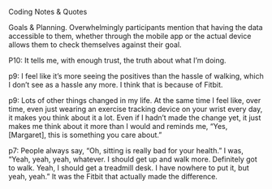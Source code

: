 Coding Notes & Quotes

Goals & Planning. Overwhelmingly participants mention that having the data accessible to them, whether through the mobile app or the actual device allows them to check themselves against their goal.

P10: It tells me, with enough trust, the truth about what I'm doing.

p9: I feel like it's more seeing the positives than the hassle of walking, which I don't see as a hassle any more. I think that is because of Fitbit.

p9: Lots of other things changed in my life. At the same time I feel like, over time, even just wearing an exercise tracking device on your wrist every day, it makes you think about it a lot.
Even if I hadn't made the change yet, it just makes me think about it more than I would and reminds me, "Yes, [Margaret], this is something you care about."

p7: People always say, "Oh, sitting is really bad for your health." I was, "Yeah, yeah, yeah, whatever. I should get up and walk more. Definitely got to walk. Yeah, I should get a treadmill desk. I have nowhere to put it, but yeah, yeah." It was the Fitbit that actually made the difference.
